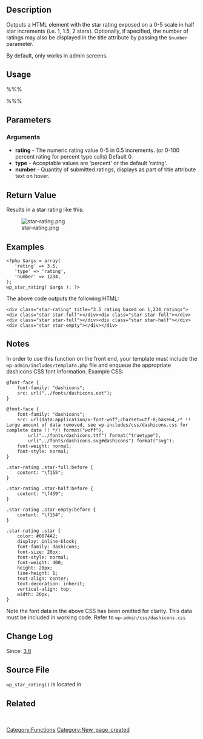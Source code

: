{{Stub}}

{{Languages|
{{en|Function Reference/wp star rating}}
{{ja|Function Reference/wp star rating}}
}}

== Description ==
Outputs a HTML element with the star rating exposed on a 0-5 scale in half star increments (i.e. 1, 1.5, 2 stars). Optionally, if specified, the number of ratings may also be displayed in the title attribute by passing the <tt>$number</tt> parameter.

By default, only works in admin screens.

== Usage ==
%%%<?php wp_star_rating( $args ); ?>%%%
== Parameters ==
{{Parameter|$args|array|array of arguments|optional|0 stars}}
=== Arguments ===
*'''rating''' - The numeric rating value 0-5 in 0.5 increments. (or 0-100 percent rating for percent type calls) Default 0.
*'''type''' - Acceptable values are 'percent' or the default 'rating'.
*'''number''' - Quantity of submitted ratings, displays as part of title attribute text on hover.

== Return Value ==
{{Return||none|directly echoes content}}

Results in a star rating like this:

[[File:star-rating.png]]

== Examples ==
<pre><?php $args = array(
   'rating' => 3.5,
   'type' => 'rating',
   'number' => 1234,
);
wp_star_rating( $args ); ?>
</pre>

The above code outputs the following HTML:

<pre><div class="star-rating" title="3.5 rating based on 1,234 ratings"><div class="star star-full"></div><div class="star star-full"></div><div class="star star-full"></div><div class="star star-half"></div><div class="star star-empty"></div></div>
</pre>

== Notes ==
In order to use this function on the front end, your template must include the <tt>wp-admin/includes/template.php</tt> file and enqueue the appropriate dashicons CSS font information. Example CSS:

<pre style="overflow-x: auto;">
@font-face {
	font-family: "dashicons";
	src: url("../fonts/dashicons.eot");
}

@font-face {
	font-family: "dashicons";
	src: url(data:application/x-font-woff;charset=utf-8;base64,/* !! Large amount of data removed, see wp-includes/css/dashicons.css for complete data !! */) format("woff"),
		url("../fonts/dashicons.ttf") format("truetype"),
		url("../fonts/dashicons.svg#dashicons") format("svg");
	font-weight: normal;
	font-style: normal;
}

.star-rating .star-full:before {
    content: "\f155";
}

.star-rating .star-half:before {
    content: "\f459";
}

.star-rating .star-empty:before {
    content: "\f154";
}

.star-rating .star {
    color: #0074A2;
    display: inline-block;
    font-family: dashicons;
    font-size: 20px;
    font-style: normal;
    font-weight: 400;
    height: 20px;
    line-height: 1;
    text-align: center;
    text-decoration: inherit;
    vertical-align: top;
    width: 20px;
}
</pre>

Note the font data in the above CSS has been omitted for clarity. This data must be included in working code. Refer to <tt>wp-admin/css/dashicons.css</tt>

== Change Log ==
Since: [[Version 3.8|3.8]]

== Source File ==
<tt>wp_star_rating()</tt> is located in {{Trac|wp-admin/includes/template.php|tags/{{CurrentVersion}}|0}}

== Related ==
&nbsp;

{{Tag Footer}}
[[Category:Functions]]
[[Category:New_page_created]]